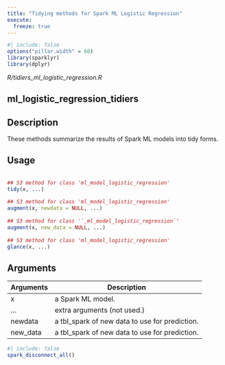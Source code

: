 ```yaml
---
title: "Tidying methods for Spark ML Logistic Regression"
execute:
  freeze: true
---
```


```r
#| include: false
options("pillar.width" = 60)
library(sparklyr) 
library(dplyr)
```

*R/tidiers_ml_logistic_regression.R*

## ml_logistic_regression_tidiers

## Description
 These methods summarize the results of Spark ML models into tidy forms. 


## Usage
```r
 
## S3 method for class 'ml_model_logistic_regression'
tidy(x, ...) 
 
## S3 method for class 'ml_model_logistic_regression'
augment(x, newdata = NULL, ...) 
 
## S3 method for class '`_ml_model_logistic_regression`'
augment(x, new_data = NULL, ...) 
 
## S3 method for class 'ml_model_logistic_regression'
glance(x, ...) 
```

## Arguments
|Arguments|Description|
|---|---|
| x | a Spark ML model. |
| ... | extra arguments (not used.) |
| newdata | a tbl_spark of new data to use for prediction. |
| new_data | a tbl_spark of new data to use for prediction. |








```r
#| include: false
spark_disconnect_all()
```
